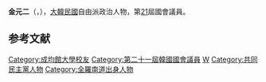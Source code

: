{{Infobox politician
| name = 金元二<br>{{lang|ko|김원이}}
| image = 
| caption = 
| birth_date = {{Birth date and age|1968|11|11}}
| birth_place = {{KOR}}[[全羅南道|全羅南道]][[新安郡|新安郡]]
| residence = {{KOR}}[[全羅南道|全羅南道]][[木浦市|木浦市]]
| nationality = {{ROK}}
| party = {{MPK}}
| other_names = 
| alma_mater = [[成均館大學|成均館大學]]
| office = {{flagicon|South Korea}} 第21屆[[韓國國會|韓國國會]]議員
| term_start = 2020年5月30日
| term_end = 
| constituency = [[全羅南道|全羅南道]][[木浦市|木浦市]]
| predecessor = {{tsl|ko|박지원 (1942년)|朴智元}}
| successor = 
}}

'''金元二'''（{{kor|김원이|金元二|Kim Won-i}}，{{bd|1968年|11月11日}}），[[大韓民國|大韓民國]]自由派政治人物，第[[第21屆大韓民國國會議員名單|21]]屆國會議員。

== 参考文献 ==
<references />

{{DEFAULTSORT:Kim Won-i}}
[[Category:成均館大學校友|Category:成均館大學校友]]
[[Category:第二十一屆韓國國會議員|Category:第二十一屆韓國國會議員]]
[[Category:金姓|W]]
[[Category:共同民主黨人物|Category:共同民主黨人物]]
[[Category:全羅南道出身人物|Category:全羅南道出身人物]]